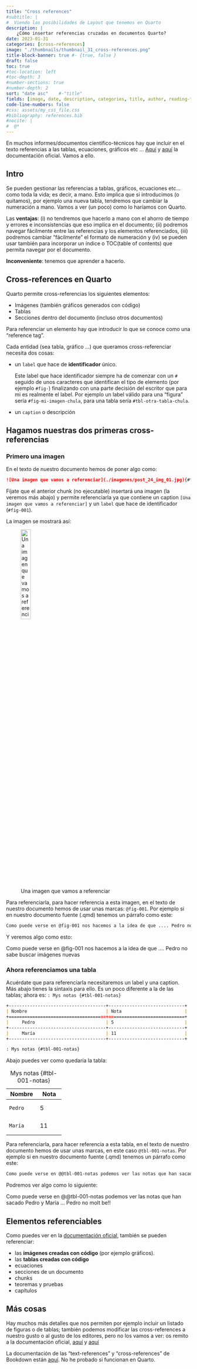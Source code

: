 ```yaml
---
title: "Cross references"
#subtitle: | 
#  Viendo las posibilidades de Layout que tenemos en Quarto
description: |
    ¿Cómo insertar referencias cruzadas en documentos Quarto?
date: 2023-01-31
categories: [cross-references]
image: "./thumbnails/thumbnail_31_cross-references.png"
title-block-banner: true #- {true, false }
draft: false
toc: true
#toc-location: left
#toc-depth: 3
#number-sections: true
#number-depth: 2
sort: "date asc"    #-"title"
fields: [image, date, description, categories, title, author, reading-time]
code-line-numbers: false
#css: assets/my_css_file.css
#bibliography: references.bib
#nocite: |
#  @*
---
```


En muchos informes/documentos científico-técnicos hay que incluir en el texto referencias a las tablas, ecuaciones, gráficos etc ... [Aquí](https://quarto.org/docs/authoring/cross-references.html) y [aquí](https://quarto.org/docs/books/book-crossrefs.html) la documentación oficial. Vamos a ello.

## Intro

Se pueden gestionar las referencias a tablas, gráficos, ecuaciones etc... como toda la vida; es decir, a mano. Esto implica que si introducimos (o quitamos), por ejemplo una nueva tabla, tendremos que cambiar la numeración a mano. Vamos a ver (un poco) como lo haríamos con Quarto.

Las **ventajas**: (i) no tendremos que hacerlo a mano con el ahorro de tiempo y errores e inconsistencias que eso implica en el documento; (ii) podremos navegar fácilmente entre las referencias y los elementos referenciados, (iii) podremos cambiar "fácilmente" el formato de numeración y (iv) se pueden usar también para incorporar un índice o TOC(table of contents) que permita navegar por el documento.

**Inconveniente**: tenemos que aprender a hacerlo.
 
## Cross-references en Quarto

Quarto permite cross-referencias los siguientes elementos:

- Imágenes (también  gráficos generados con código)
- Tablas 
- Secciones dentro del documento (incluso otros documentos)

Para referenciar un elemento hay que introducir lo que se conoce como una "reference tag". 

Cada entidad (sea tabla, gráfico ...) que queramos cross-referenciar necesita dos cosas:

- un `label` que hace de **identificador** único.   

    Este label que hace identificador siempre ha de comenzar con un `#` seguido de unos caracteres que identifican el tipo de elemento (por ejemplo `#fig-`) finalizando con una parte decisión del escritor que para mi es realmente el label. Por ejemplo un label válido para una "figura" sería `#fig-mi-imagen-chula`, para una tabla sería `#tbl-otra-tabla-chula`.
    
- un `caption` o descripción

## Hagamos nuestras dos primeras cross-referencias


### Primero una imagen

En el texto de nuestro documento hemos de poner algo como:

```markdown
![Una imagen que vamos a referenciar](./imagenes/post_24_img_01.jpg){#fig-001}
```

Fíjate que el anterior chunk (no ejecutable) insertará una imagen (la veremos más abajo) y permite referenciarla ya que contiene un caption `[Una imagen que vamos a referenciar]` y un `label` que hace de identificador (`#fig-001`). 

La imagen se mostrará así:

![Una imagen que vamos a referenciar](./imagenes/post_24_img_01.jpg){#fig-001 fig-align="center" width="25%"}


Para referenciarla, para hacer referencia a esta imagen, en el texto de nuestro documento hemos de usar unas marcas: `@fig-001`. Por ejemplo si en nuestro documento fuente (.qmd) tenemos un párrafo como este:

```markdown
Como puede verse en @fig-001 nos hacemos a la idea de que .... Pedro no sabe buscar imÁgenes nuevas
```

Y veremos algo como esto:

Como puede verse en @fig-001 nos hacemos a la idea de que .... Pedro no sabe buscar imágenes nuevas

### Ahora referenciamos una tabla

Acuérdate que para referenciarla necesitaremos un label y una caption. Más abajo tienes la sintaxis para ello. Es un poco diferente a la de las tablas; ahora es: `: Mys notas {#tbl-001-notas}`


```markdown
+-------------------------------------+-----------------------------+
| Nombre                              | Nota                        |
+=====================================+=============================+
|     Pedro                           | 5                           |
+-------------------------------------+-----------------------------+
|     María                           | 11                          |
+-------------------------------------+-----------------------------+

: Mys notas {#tbl-001-notas}
```
Abajo puedes ver como quedaría la tabla:

+-------------------------------------+-----------------------------+
| Nombre                              | Nota                        |
+=====================================+=============================+
|     Pedro                           | 5                           |
+-------------------------------------+-----------------------------+
|     María                           | 11                          |
+-------------------------------------+-----------------------------+

: Mys notas {#tbl-001-notas}


Para referenciarla, para hacer referencia a esta tabla, en el texto de nuestro documento hemos de usar unas marcas, en este caso  `@tbl-001-notas`. Por ejemplo si en nuestro documento fuente (.qmd) tenemos un párrafo como este:



```markdown
Como puede verse en @@tbl-001-notas podemos ver las notas que han sacado Pedro y María ... Pedro no molt be!!
```

Podremos ver algo como lo siguiente:

Como puede verse en @@tbl-001-notas podemos ver las notas que han sacado Pedro y María ... Pedro no molt be!!

## Elementos referenciables

Como puedes ver en la [documentación oficial](https://quarto.org/docs/authoring/cross-references.html), también se pueden referenciar:

- las **imágenes creadas con código** (por ejemplo gráficos). 
- las **tablas creadas con código**
- ecuaciones
- secciones de un documento
- chunks
- teoremas y pruebas
- capítulos


## Más cosas

Hay muchos más detalles que nos permiten por ejemplo incluir un listado de figuras o de tablas; también podemos modificar las cross-references a nuestro gusto o al gusto de los editores, pero no los vamos a ver: os remito a la documentación oficial, [aquí](https://quarto.org/docs/authoring/cross-references.html) y [aquí](https://quarto.org/docs/books/book-crossrefs.html)


La documentación de las "text-references" y "cross-references" de Bookdown están [aquí](https://bookdown.org/yihui/rmarkdown/bookdown-markdown.html#text-references). No he probado si funcionan en Quarto.
